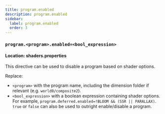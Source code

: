 ```yaml
---
title: program.enabled
description: program.enabled
sidebar:
  label: program.enabled
  order: 3
---
```


### `program.<program>.enabled=<bool_expression>`

#### Location: shaders.properties

This directive can be used to disable a program based on shader options.

Replace:
- `<program>` with the program name, including the dimension folder if relevant (e.g. `world0/composite2`).
- `<bool_expression>` with a boolean expression containing shader options. For example, `program.deferred.enabled=!BLOOM && (SSR || PARALLAX)`. `true` or `false` can also be used to outright enable/disable a program.